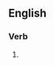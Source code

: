 ==English==

===Verb===
{{head|en|present participle}}

# {{present participle of|reacquaint|lang=en|nocat=1}}